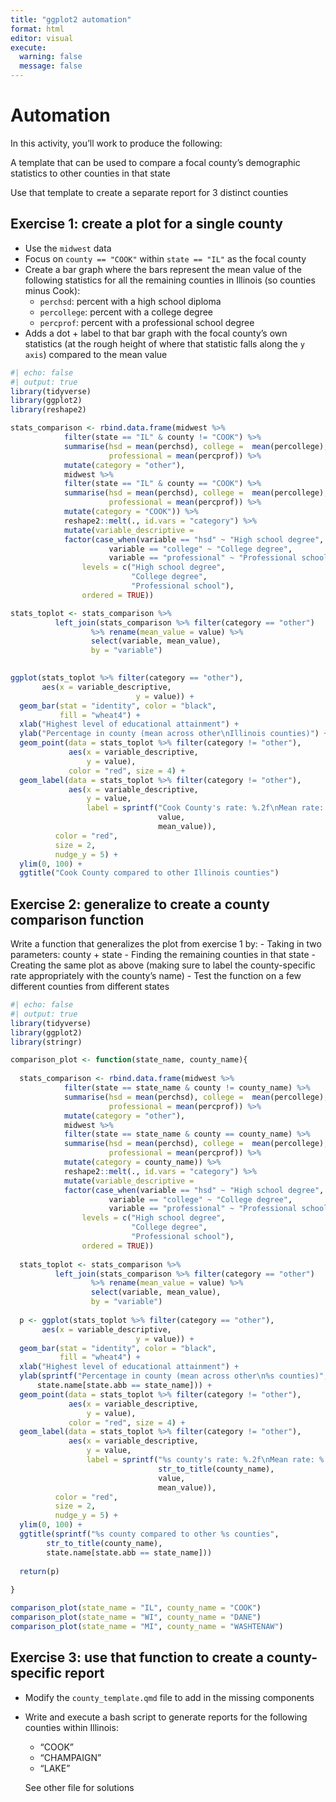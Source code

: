 ```yaml
---
title: "ggplot2 automation"
format: html
editor: visual
execute: 
  warning: false
  message: false
---
```


# Automation

In this activity, you'll work to produce the following:

A template that can be used to compare a focal county's demographic statistics to other counties in that state

Use that template to create a separate report for 3 distinct counties

## Exercise 1: create a plot for a single county

-   Use the `midwest` data
-   Focus on `county == "COOK"` within `state == "IL"` as the focal county
-   Create a bar graph where the bars represent the mean value of the following statistics for all the remaining counties in Illinois (so counties minus Cook):
    -   `perchsd`: percent with a high school diploma
    -   `percollege`: percent with a college degree
    -   `percprof`: percent with a professional school degree
-   Adds a dot + label to that bar graph with the focal county's own statistics (at the rough height of where that statistic falls along the `y axis`) compared to the mean value

```r
#| echo: false
#| output: true
library(tidyverse)
library(ggplot2)
library(reshape2)

stats_comparison <- rbind.data.frame(midwest %>%
            filter(state == "IL" & county != "COOK") %>%
            summarise(hsd = mean(perchsd), college =  mean(percollege), 
                      professional = mean(percprof)) %>%
            mutate(category = "other"),
            midwest %>%
            filter(state == "IL" & county == "COOK") %>%
            summarise(hsd = mean(perchsd), college =  mean(percollege), 
                      professional = mean(percprof)) %>%
            mutate(category = "COOK")) %>%
            reshape2::melt(., id.vars = "category") %>%
            mutate(variable_descriptive = 
            factor(case_when(variable == "hsd" ~ "High school degree",
                      variable == "college" ~ "College degree",
                      variable == "professional" ~ "Professional school"),
                levels = c("High school degree",
                           "College degree",
                           "Professional school"),
                ordered = TRUE)) 

stats_toplot <- stats_comparison %>%
          left_join(stats_comparison %>% filter(category == "other") 
                  %>% rename(mean_value = value) %>%
                  select(variable, mean_value),
                  by = "variable") 

            
ggplot(stats_toplot %>% filter(category == "other"), 
       aes(x = variable_descriptive, 
                            y = value)) +
  geom_bar(stat = "identity", color = "black", 
           fill = "wheat4") +
  xlab("Highest level of educational attainment") +
  ylab("Percentage in county (mean across other\nIllinois counties)") +
  geom_point(data = stats_toplot %>% filter(category != "other"),
             aes(x = variable_descriptive, 
                 y = value),
             color = "red", size = 4) +
  geom_label(data = stats_toplot %>% filter(category != "other"),
             aes(x = variable_descriptive, 
                 y = value, 
                 label = sprintf("Cook County's rate: %.2f\nMean rate: %.2f",
                                 value, 
                                 mean_value)),
          color = "red",
          size = 2,
          nudge_y = 5) +
  ylim(0, 100) +
  ggtitle("Cook County compared to other Illinois counties")

```

## Exercise 2: generalize to create a county comparison function

Write a function that generalizes the plot from exercise 1 by: - Taking in two parameters: county + state - Finding the remaining counties in that state - Creating the same plot as above (making sure to label the county-specific rate appropriately with the county's name) - Test the function on a few different counties from different states

```r
#| echo: false
#| output: true
library(tidyverse)
library(ggplot2)
library(stringr)

comparison_plot <- function(state_name, county_name){
  
  stats_comparison <- rbind.data.frame(midwest %>%
            filter(state == state_name & county != county_name) %>%
            summarise(hsd = mean(perchsd), college =  mean(percollege), 
                      professional = mean(percprof)) %>%
            mutate(category = "other"),
            midwest %>%
            filter(state == state_name & county == county_name) %>%
            summarise(hsd = mean(perchsd), college =  mean(percollege), 
                      professional = mean(percprof)) %>%
            mutate(category = county_name)) %>%
            reshape2::melt(., id.vars = "category") %>%
            mutate(variable_descriptive = 
            factor(case_when(variable == "hsd" ~ "High school degree",
                      variable == "college" ~ "College degree",
                      variable == "professional" ~ "Professional school"),
                levels = c("High school degree",
                           "College degree",
                           "Professional school"),
                ordered = TRUE)) 
  
  stats_toplot <- stats_comparison %>%
          left_join(stats_comparison %>% filter(category == "other") 
                  %>% rename(mean_value = value) %>%
                  select(variable, mean_value),
                  by = "variable") 
  
  p <- ggplot(stats_toplot %>% filter(category == "other"), 
       aes(x = variable_descriptive, 
                            y = value)) +
  geom_bar(stat = "identity", color = "black", 
           fill = "wheat4") +
  xlab("Highest level of educational attainment") +
  ylab(sprintf("Percentage in county (mean across other\n%s counties)",
      state.name[state.abb == state_name])) +
  geom_point(data = stats_toplot %>% filter(category != "other"),
             aes(x = variable_descriptive, 
                 y = value),
             color = "red", size = 4) +
  geom_label(data = stats_toplot %>% filter(category != "other"),
             aes(x = variable_descriptive, 
                 y = value, 
                 label = sprintf("%s county's rate: %.2f\nMean rate: %.2f",
                                 str_to_title(county_name),
                                 value, 
                                 mean_value)),
          color = "red",
          size = 2,
          nudge_y = 5) +
  ylim(0, 100) +
  ggtitle(sprintf("%s county compared to other %s counties",
        str_to_title(county_name),
        state.name[state.abb == state_name]))
  
  return(p)
  
}

comparison_plot(state_name = "IL", county_name = "COOK")
comparison_plot(state_name = "WI", county_name = "DANE")
comparison_plot(state_name = "MI", county_name = "WASHTENAW")

```

## Exercise 3: use that function to create a county-specific report

-   Modify the `county_template.qmd` file to add in the missing components

-   Write and execute a bash script to generate reports for the following counties within Illinois:

    -   "COOK"
    -   "CHAMPAIGN"
    -   "LAKE"

    See other file for solutions
